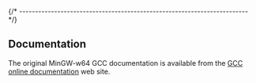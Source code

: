 
{/* ------------------------------------------------------------------------ */}

## Documentation

The original MinGW-w64 GCC documentation is available from the
[GCC online documentation](https://gcc.gnu.org/onlinedocs/) web site.
